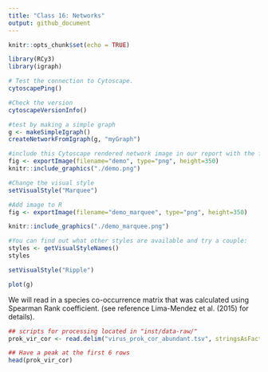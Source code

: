 ```yaml
---
title: "Class 16: Networks"
output: github_document
---
```


```r
knitr::opts_chunk$set(echo = TRUE)
```

```r
library(RCy3)
library(igraph)

# Test the connection to Cytoscape.
cytoscapePing()
```
```r
#Check the version
cytoscapeVersionInfo()

```
```r
#test by making a simple graph
g <- makeSimpleIgraph()
createNetworkFromIgraph(g, "myGraph")
```
```r
#include this Cytoscape rendered network image in our report with the following code:
fig <- exportImage(filename="demo", type="png", height=350)
knitr::include_graphics("./demo.png")
```

```r
#Change the visual style
setVisualStyle("Marquee")
```

```r
#Add image to R
fig <- exportImage(filename="demo_marquee", type="png", height=350)

knitr::include_graphics("./demo_marquee.png")
```

```r
#You can find out what other styles are available and try a couple:
styles <- getVisualStyleNames()
styles
```

```r
setVisualStyle("Ripple")
```

```r
plot(g)
```

We will read in a species co-occurrence matrix that was calculated using Spearman Rank coefficient. (see reference Lima-Mendez et al. (2015) for details).
```r
## scripts for processing located in "inst/data-raw/"
prok_vir_cor <- read.delim("virus_prok_cor_abundant.tsv", stringsAsFactors = FALSE)

## Have a peak at the first 6 rows
head(prok_vir_cor)
```





















